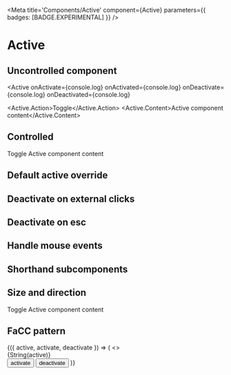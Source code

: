 

<Meta
  title='Components/Active'
  component={Active}
  parameters={{ badges: [BADGE.EXPERIMENTAL] }}
/>

# Active

## Uncontrolled component

<Active
  onActivate={console.log}
  onActivated={console.log}
  onDeactivate={console.log}
  onDeactivated={console.log}
>
  <Active.Action>Toggle</Active.Action>
  <Active.Content>Active component content</Active.Content>
</Active>

## Controlled

<Active activate={console.log}>
  <Active.Action>Toggle</Active.Action>
  <Active.Content>Active component content</Active.Content>
</Active>

## Default active override

<Active Action='Toggle' Content='Active component content' defaultActive />

## Deactivate on external clicks

<Active Action='Toggle' Content='Active component content' clickEvents />

## Deactivate on esc

<Active Action='Toggle' Content='Active component content' escEvents />

## Handle mouse events

<Active Action='Toggle' Content='Active component content' mouseEvents />

## Shorthand subcomponents

<Active Action='Toggle' Content='Active component content' />

## Size and direction

<Active size='sm' direction='up'>
  <Active.Action>Toggle</Active.Action>
  <Active.Content>Active component content</Active.Content>
</Active>

## FaCC pattern

<Active>
  {({ active, activate, deactivate }) => (
    <>
      <div>{String(active)}</div>
      <button type='button' onClick={activate}>
        activate
      </button>
      <button type='button' onClick={deactivate}>
        deactivate
      </button>
    </>
  )}
</Active>

